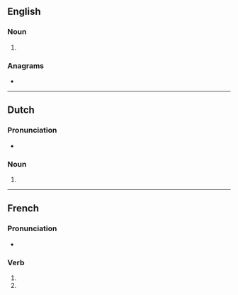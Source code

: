 {{also|hectarés}}
==English==

===Noun===
{{head|en|noun plural form}}

# {{plural of|hectare|lang=en}}

===Anagrams===
* {{anagrams|en|a=aceehrst|Cheaster|cheaters|reachest|recheats|teachers}}

----

==Dutch==

===Pronunciation===
* {{audio|Nl-hectares.ogg|Audio|lang=nl}}

===Noun===
{{head|nl|noun plural form}}

# {{nl-noun form of|pl|hectare}}

----

==French==

===Pronunciation===
* {{homophones|lang=fr|hectare|hectarent}}

===Verb===
{{head|fr|verb form}}

# {{inflection of|hectarer||2|s|pres|indc|lang=fr}}
# {{inflection of|hectarer||2|s|pres|subj|lang=fr}}